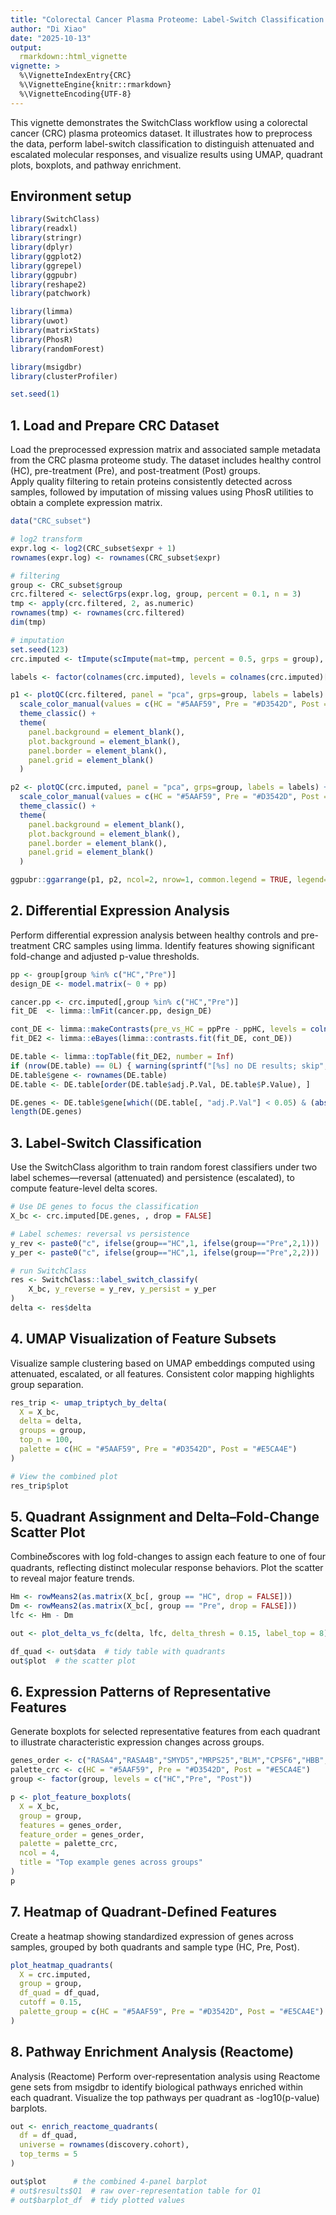 ```yaml
---
title: "Colorectal Cancer Plasma Proteome: Label-Switch Classification Example"
author: "Di Xiao"
date: "2025-10-13"
output:
  rmarkdown::html_vignette
vignette: >
  %\VignetteIndexEntry{CRC}
  %\VignetteEngine{knitr::rmarkdown}
  %\VignetteEncoding{UTF-8}
---
```



This vignette demonstrates the SwitchClass workflow using a colorectal cancer (CRC) plasma proteomics dataset. It illustrates how to preprocess the data, perform label-switch classification to distinguish attenuated and escalated molecular responses, and visualize results using UMAP, quadrant plots, boxplots, and pathway enrichment.

## Environment setup
```r
library(SwitchClass)
library(readxl)
library(stringr)
library(dplyr)
library(ggplot2)
library(ggrepel)
library(ggpubr)
library(reshape2)
library(patchwork)

library(limma)
library(uwot)
library(matrixStats)
library(PhosR)          
library(randomForest)    

library(msigdbr)
library(clusterProfiler)

set.seed(1)
```

## 1. Load and Prepare CRC Dataset
Load the preprocessed expression matrix and associated sample metadata from the CRC plasma proteome study. The dataset includes healthy control (HC), pre-treatment (Pre), and post-treatment (Post) groups.  
Apply quality filtering to retain proteins consistently detected across samples, followed by imputation of missing values using PhosR utilities to obtain a complete expression matrix.
```r
data("CRC_subset")

# log2 transform
expr.log <- log2(CRC_subset$expr + 1)
rownames(expr.log) <- rownames(CRC_subset$expr)

# filtering
group <- CRC_subset$group
crc.filtered <- selectGrps(expr.log, group, percent = 0.1, n = 3)
tmp <- apply(crc.filtered, 2, as.numeric)
rownames(tmp) <- rownames(crc.filtered)
dim(tmp)

# imputation
set.seed(123)
crc.imputed <- tImpute(scImpute(mat=tmp, percent = 0.5, grps = group), m=1.8, s=0.3)

labels <- factor(colnames(crc.imputed), levels = colnames(crc.imputed)[order(group)])

p1 <- plotQC(crc.filtered, panel = "pca", grps=group, labels = labels) +
  scale_color_manual(values = c(HC = "#5AAF59", Pre = "#D3542D", Post = "#E5CA4E")) +
  theme_classic() +
  theme(
    panel.background = element_blank(),
    plot.background = element_blank(),
    panel.border = element_blank(),
    panel.grid = element_blank()
  )

p2 <- plotQC(crc.imputed, panel = "pca", grps=group, labels = labels) +
  scale_color_manual(values = c(HC = "#5AAF59", Pre = "#D3542D", Post = "#E5CA4E")) +
  theme_classic() +
  theme(
    panel.background = element_blank(),
    plot.background = element_blank(),
    panel.border = element_blank(),
    panel.grid = element_blank()
  )

ggpubr::ggarrange(p1, p2, ncol=2, nrow=1, common.legend = TRUE, legend="right")
```

## 2. Differential Expression Analysis

Perform differential expression analysis between healthy controls and pre-treatment CRC samples using limma. Identify features showing significant fold-change and adjusted p-value thresholds.
```r

pp <- group[group %in% c("HC","Pre")]
design_DE <- model.matrix(~ 0 + pp)

cancer.pp <- crc.imputed[,group %in% c("HC","Pre")]
fit_DE  <- limma::lmFit(cancer.pp, design_DE)

cont_DE <- limma::makeContrasts(pre_vs_HC = ppPre - ppHC, levels = colnames(design_DE))
fit_DE2 <- limma::eBayes(limma::contrasts.fit(fit_DE, cont_DE))

DE.table <- limma::topTable(fit_DE2, number = Inf)
if (nrow(DE.table) == 0L) { warning(sprintf("[%s] no DE results; skip", ct)); next }
DE.table$gene <- rownames(DE.table)
DE.table <- DE.table[order(DE.table$adj.P.Val, DE.table$P.Value), ]

DE.genes <- DE.table$gene[which((DE.table[, "adj.P.Val"] < 0.05) & (abs(DE.table[,"logFC"]) > 0.5849625))]
length(DE.genes)

```

## 3. Label-Switch Classification
Use the SwitchClass algorithm to train random forest classifiers under two label schemes—reversal (attenuated) and persistence (escalated), to compute feature-level delta scores.
```r
# Use DE genes to focus the classification
X_bc <- crc.imputed[DE.genes, , drop = FALSE]

# Label schemes: reversal vs persistence
y_rev <- paste0("c", ifelse(group=="HC",1, ifelse(group=="Pre",2,1)))
y_per <- paste0("c", ifelse(group=="HC",1, ifelse(group=="Pre",2,2)))

# run SwitchClass
res <- SwitchClass::label_switch_classify(
    X_bc, y_reverse = y_rev, y_persist = y_per
)
delta <- res$delta

```

## 4. UMAP Visualization of Feature Subsets
Visualize sample clustering based on UMAP embeddings computed using attenuated, escalated, or all features. Consistent color mapping highlights group separation.
```r

res_trip <- umap_triptych_by_delta(
  X = X_bc,
  delta = delta,
  groups = group,
  top_n = 100,
  palette = c(HC = "#5AAF59", Pre = "#D3542D", Post = "#E5CA4E")
)

# View the combined plot
res_trip$plot


```

## 5. Quadrant Assignment and Delta–Fold-Change Scatter Plot
Combine𝛿scores with log fold-changes to assign each feature to one of four quadrants, reflecting distinct molecular response behaviors. Plot the scatter to reveal major feature trends.
```r
Hm <- rowMeans2(as.matrix(X_bc[, group == "HC", drop = FALSE]))
Dm <- rowMeans2(as.matrix(X_bc[, group == "Pre", drop = FALSE]))
lfc <- Hm - Dm   

out <- plot_delta_vs_fc(delta, lfc, delta_thresh = 0.15, label_top = 8)

df_quad <- out$data  # tidy table with quadrants
out$plot  # the scatter plot

```

## 6. Expression Patterns of Representative Features
Generate boxplots for selected representative features from each quadrant to illustrate characteristic expression changes across groups.
```r
genes_order <- c("RASA4","RASA4B","SMYD5","MRPS25","BLM","CPSF6","HBB","MSL1")
palette_crc <- c(HC = "#5AAF59", Pre = "#D3542D", Post = "#E5CA4E")
group <- factor(group, levels = c("HC","Pre", "Post"))

p <- plot_feature_boxplots(
  X = X_bc,
  group = group,
  features = genes_order,
  feature_order = genes_order,
  palette = palette_crc,
  ncol = 4,
  title = "Top example genes across groups"
)
p

```
## 7. Heatmap of Quadrant-Defined Features
Create a heatmap showing standardized expression of genes across samples, grouped by both quadrants and sample type (HC, Pre, Post).
```r
plot_heatmap_quadrants(
  X = crc.imputed,
  group = group,
  df_quad = df_quad,
  cutoff = 0.15,
  palette_group = c(HC = "#5AAF59", Pre = "#D3542D", Post = "#E5CA4E")
)

```

## 8. Pathway Enrichment Analysis (Reactome)
Analysis (Reactome)
Perform over-representation analysis using Reactome gene sets from msigdbr to identify biological pathways enriched within each quadrant. Visualize the top pathways per quadrant as -log10(p-value) barplots.
```r
out <- enrich_reactome_quadrants(
  df = df_quad,
  universe = rownames(discovery.cohort),
  top_terms = 5
)

out$plot      # the combined 4-panel barplot
# out$results$Q1  # raw over-representation table for Q1
# out$barplot_df  # tidy plotted values
    

```

